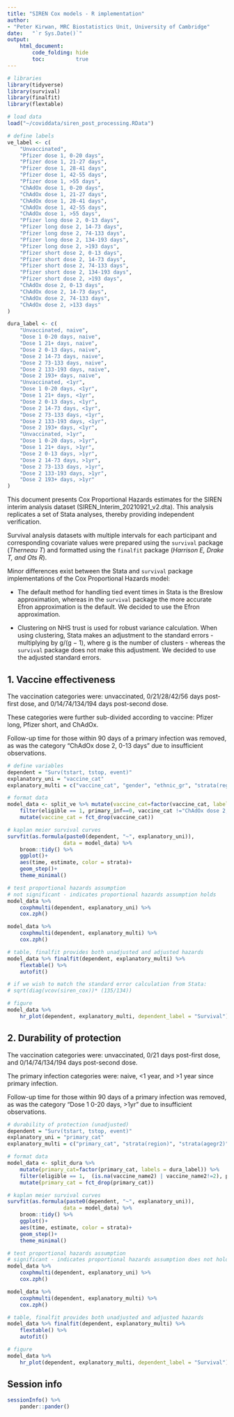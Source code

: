 ```yaml
---
title: "SIREN Cox models - R implementation"
author: 
- "Peter Kirwan, MRC Biostatistics Unit, University of Cambridge"
date:   "`r Sys.Date()`"
output: 
    html_document:
        code_folding: hide
        toc:          true
---
```


```r

# libraries
library(tidyverse)
library(survival)
library(finalfit)
library(flextable)

# load data
load("~/coviddata/siren_post_processing.RData")

```

```r

# define labels
ve_label <- c(
    "Unvaccinated",
    "Pfizer dose 1, 0-20 days",
    "Pfizer dose 1, 21-27 days",
    "Pfizer dose 1, 28-41 days",
    "Pfizer dose 1, 42-55 days",
    "Pfizer dose 1, >55 days",
    "ChAdOx dose 1, 0-20 days",
    "ChAdOx dose 1, 21-27 days",
    "ChAdOx dose 1, 28-41 days",
    "ChAdOx dose 1, 42-55 days",
    "ChAdOx dose 1, >55 days",
    "Pfizer long dose 2, 0-13 days",
    "Pfizer long dose 2, 14-73 days",
    "Pfizer long dose 2, 74-133 days",
    "Pfizer long dose 2, 134-193 days",
    "Pfizer long dose 2, >193 days",
    "Pfizer short dose 2, 0-13 days",
    "Pfizer short dose 2, 14-73 days",
    "Pfizer short dose 2, 74-133 days",
    "Pfizer short dose 2, 134-193 days",
    "Pfizer short dose 2, >193 days",
    "ChAdOx dose 2, 0-13 days",
    "ChAdOx dose 2, 14-73 days",
    "ChAdOx dose 2, 74-133 days",
    "ChAdOx dose 2, >133 days"
)

dura_label <- c(
    "Unvaccinated, naive",
    "Dose 1 0-20 days, naive",
    "Dose 1 21+ days, naive",
    "Dose 2 0-13 days, naive",
    "Dose 2 14-73 days, naive",
    "Dose 2 73-133 days, naive",
    "Dose 2 133-193 days, naive",
    "Dose 2 193+ days, naive",
    "Unvaccinated, <1yr",
    "Dose 1 0-20 days, <1yr",
    "Dose 1 21+ days, <1yr",
    "Dose 2 0-13 days, <1yr",
    "Dose 2 14-73 days, <1yr",
    "Dose 2 73-133 days, <1yr",
    "Dose 2 133-193 days, <1yr",
    "Dose 2 193+ days, <1yr",
    "Unvaccinated, >1yr",
    "Dose 1 0-20 days, >1yr",
    "Dose 1 21+ days, >1yr",
    "Dose 2 0-13 days, >1yr",
    "Dose 2 14-73 days, >1yr",
    "Dose 2 73-133 days, >1yr",
    "Dose 2 133-193 days, >1yr",
    "Dose 2 193+ days, >1yr"
)

```

This document presents Cox Proportional Hazards estimates for the SIREN interim analysis dataset (SIREN_Interim_20210921_v2.dta). This analysis replicates a set of Stata analyses, thereby providing independent verification.

Survival analysis datasets with multiple intervals for each participant and corresponding covariate values were prepared using the `survival` package (_Therneau T_) and formatted using the `finalfit` package (_Harrison E, Drake T, and Ots R_).

Minor differences exist between the Stata and `survival` package implementations of the Cox Proportional Hazards model:

- The default method for handling tied event times in Stata is the Breslow approximation, whereas in the `survival` package the more accurate Efron approximation is the default. We decided to use the Efron approximation.

- Clustering on NHS trust is used for robust variance calculation. When using clustering, Stata makes an adjustment to the standard errors - multiplying by g/(g − 1), where g is the number of clusters - whereas the `survival` package does not make this adjustment. We decided to use the adjusted standard errors.

## 1. Vaccine effectiveness

The vaccination categories were: unvaccinated, 0/21/28/42/56 days post-first dose, and 0/14/74/134/194 days post-second dose.

These categories were further sub-divided according to vaccine: Pfizer long, Pfizer short, and ChAdOx.

Follow-up time for those within 90 days of a primary infection was removed, as was the category "ChAdOx dose 2, 0-13 days" due to insufficient observations.

```r

# define variables
dependent = "Surv(tstart, tstop, event)"
explanatory_uni = "vaccine_cat"
explanatory_multi = c("vaccine_cat", "gender", "ethnic_gr", "strata(region)", "strata(agegr2)", "strata(work_exposure_frequency)", "strata(occ_set_cat)", "cluster(trust_code)")

# format data
model_data <- split_ve %>% mutate(vaccine_cat=factor(vaccine_cat, labels = ve_label)) %>% 
    filter(eligible == 1, primary_inf==0, vaccine_cat !="ChAdOx dose 2, 0-13 days") %>% 
    mutate(vaccine_cat = fct_drop(vaccine_cat))

# kaplan meier survival curves
survfit(as.formula(paste0(dependent, "~", explanatory_uni)), 
                  data = model_data) %>% 
    broom::tidy() %>% 
    ggplot()+
    aes(time, estimate, color = strata)+
    geom_step()+
    theme_minimal()

# test proportional hazards assumption
# not significant - indicates proportional hazards assumption holds
model_data %>% 
    coxphmulti(dependent, explanatory_uni) %>% 
    cox.zph()

model_data %>% 
    coxphmulti(dependent, explanatory_multi) %>% 
    cox.zph()

# table, finalfit provides both unadjusted and adjusted hazards
model_data %>% finalfit(dependent, explanatory_multi) %>% 
    flextable() %>% 
    autofit()

# if we wish to match the standard error calculation from Stata:
# sqrt(diag(vcov(siren_cox))* (135/134))

```

```r

# figure
model_data %>% 
    hr_plot(dependent, explanatory_multi, dependent_label = "Survival")

```


## 2. Durability of protection

The vaccination categories were: unvaccinated, 0/21 days post-first dose, and 0/14/74/134/194 days post-second dose.

The primary infection categories were: naive, <1 year, and >1 year since primary infection.

Follow-up time for those within 90 days of a primary infection was removed, as was the category "Dose 1 0-20 days, >1yr" due to insufficient observations.

```r

# durability of protection (unadjusted)
dependent = "Surv(tstart, tstop, event)"
explanatory_uni = "primary_cat"
explanatory_multi = c("primary_cat", "strata(region)", "strata(agegr2)", "gender", "ethnic_gr", "strata(work_exposure_frequency)", "strata(occ_set_cat)", "cluster(trust_code)")

# format data
model_data <- split_dura %>% 
    mutate(primary_cat=factor(primary_cat, labels = dura_label)) %>% 
    filter(eligible == 1,  (is.na(vaccine_name2) | vaccine_name2!=2), primary_cat != "Dose 1 0-20 days, >1yr") %>% 
    mutate(primary_cat = fct_drop(primary_cat))

# kaplan meier survival curves
survfit(as.formula(paste0(dependent, "~", explanatory_uni)), 
                  data = model_data) %>% 
    broom::tidy() %>% 
    ggplot()+
    aes(time, estimate, color = strata)+
    geom_step()+
    theme_minimal()

# test proportional hazards assumption
# significant - indicates proportional hazards assumption does not hold
model_data %>% 
    coxphmulti(dependent, explanatory_uni) %>% 
    cox.zph()

model_data %>% 
    coxphmulti(dependent, explanatory_multi) %>% 
    cox.zph()

# table, finalfit provides both unadjusted and adjusted hazards
model_data %>% finalfit(dependent, explanatory_multi) %>% 
    flextable() %>% 
    autofit()

```

```r

# figure
model_data %>% 
    hr_plot(dependent, explanatory_multi, dependent_label = "Survival")

```

## Session info

```r

sessionInfo() %>%
    pander::pander()
```
